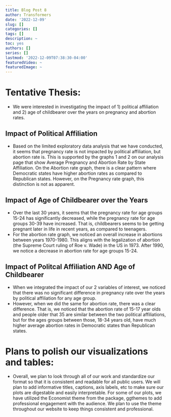 ```yaml
---
title: Blog Post 8
author: Transformers
date: '2022-12-09'
slug: []
categories: []
tags: []
description: ~
toc: yes
authors: []
series: []
lastmod: '2022-12-09T07:38:30-04:00'
featuredVideo: ~
featuredImage: ~
---
```


# Tentative Thesis: 
* We were interested in investigating the impact of 1) political affiliation and 2) age of childbearer over the years on pregnancy and abortion rates.

## Impact of Political Affiliation
* Based on the limited exploratory data analysis that we have conducted, it seems that pregnancy rate is not impacted by political affiliation, but abortion rate is. This is supported by the graphs 1 and 2 on our analysis page that show Average Pregnancy and Abortion Rate by State Affiliation. On the Abortion rate graph, there is a clear pattern where Democratic states have higher abortion rates as compared to Republican states. However, on the Pregnancy rate graph, this distinction is not as apparent.

## Impact of Age of Childbearer over the Years
* Over the last 30 years, it seems that the pregnancy rate for age groups 15-24 has significantly decreased, while the pregnancy rate for age groups 30-39 have increased. That is, childbearers seems to be getting pregnant later in life in recent years, as compared to teenagers.
* For the abortion rate graph, we noticed an overall increase in abortions between years 1970-1980. This aligns with the legalization of abortion (the Supreme Court ruling of Roe v. Wade) in the US in 1973. After 1990, we notice a decrease in abortion rate for age groups 15-24. 

## Impact of Politcal Affiliation AND Age of Childbearer
* When we integrated the impact of our 2 variables of interest, we noticed that there was no significant difference in pregnancy rate over the years by political affiliation for any age group.
* However, when we did the same for abortion rate, there was a clear difference. That is, we noticed that the abortion rate of 15-17 year olds and people older that 35 are similar between the two political affiliations, but for the ages groups between those, 18-34 years old, have much higher average abortion rates in Democratic states than Republican states.

 
# Plans to polish our visualizations and tables: 
* Overall, we plan to look through all of our work and standardize our format so that it is consistent and readable for all public users. We will plan to add informative titles, captions, axis labels, etc to make sure our plots are digestable and easily interpretable. For some of our plots, we have utilized the Economist theme from the package, ggthemes to add professional engagement with the audience. We plan to use the theme throughout our website to keep things consistent and professional.
